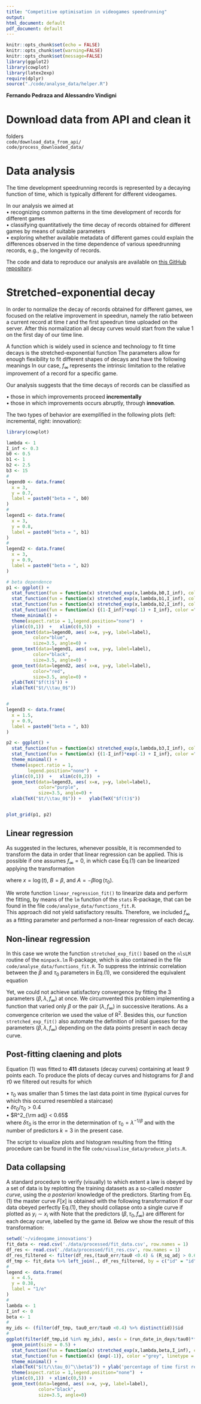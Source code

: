```yaml
---
title: "Competitive optimisation in videogames speedrunning"
output:
html_document: default
pdf_document: default
---
```

  
```r
knitr::opts_chunk$set(echo = FALSE)
knitr::opts_chunk$set(warning=FALSE)
knitr::opts_chunk$set(message=FALSE)
library(ggplot2)
library(cowplot)
library(latex2exp)
require(dplyr)
source("./code/analyse_data/helper.R")
```

**Fernando Pedraza and Alessandro Vindigni** <br> 

# Download data from API and clean it

folders  <br> 
`code/download_data_from_api/` <br> 
`code/process_downloaded_data/`


# Data analysis 


The time development speedrunning records is represented by a decaying function of time, which is typically different for different videogames.   

In our analysis we aimed at    
$\bullet$ recognizing common patterns in the time development of records for different games   
$\bullet$ classifying quantitatively the time decay of records obtained for different games by means of suitable parameters     
$\bullet$ exploring whether available metadata of different games could explain the differences observed in the time dependence of various speedrunning records, e.g., the longevity of records.      

The code and data to reproduce our analysis are available on <a href="https://github.com/fp3draza/videogame_innovations"target="_blank">this GitHub repository</a>.  


# Stretched-exponential decay  

In order to normalize the decay of records obtained for different games, we focused on the relative improvement in speedrun, namely the ratio between a current record at time $t$ and the first speedrun time uploaded on the server. After this normalization all decay curves would start from the value 1 on the first day of our time line. 

A function which is widely used in science and technology to fit time decays is the stretched-exponential function 
\begin{equation}
f(t) = \left(1-f_\infty\right) {\rm e}^{-(t/\tau_0)^\beta} + f_\infty  
\qquad (1)
\end{equation}
The parameters allow for enough flexibility to fit different shapes of decays and have the following meanings 
\begin{equation}
\begin{split}
\beta & \quad\text{sterteching exponent} \\
\tau_0 & \quad \text{characteristic lifetime} \\  
f_\infty & \quad \text{final value of the decay} 
\end{split}
\end{equation}
In our case, $f_\infty$ represents the intrinsic limitation to the relative improvement of a record for a specific game. 

Our analysis suggests that the time decays of records can be classified as 

$\bullet$ those in which improvements proceed **incrementally**      
$\bullet$ those in which improvements occurs abruptly, through **innovation**. 
 
The two types of behavior are exemplified in the following plots (left: incremental, right: innovation): 
```r
library(cowplot)

lambda <- 1
I_inf <- 0.3
b0 <- 0.5
b1 <- 1
b2 <- 2.5
b3 <- 15
#
legend0 <- data.frame(
  x = 3,
  y = 0.7,
  label = paste0("beta = ", b0)
)
#
legend1 <- data.frame(
  x = 3,
  y = 0.8,
  label = paste0("beta = ", b1)
)
#
legend2 <- data.frame(
  x = 3,
  y = 0.9,
  label = paste0("beta = ", b2)
)

# beta dependence 
p1 <- ggplot() + 
  stat_function(fun = function(x) stretched_exp(x,lambda,b0,I_inf), color ="blue", linetype = "solid", size = 0.5) +
  stat_function(fun = function(x) stretched_exp(x,lambda,b1,I_inf), color ="black", linetype = "solid", size = 0.5) +
  stat_function(fun = function(x) stretched_exp(x,lambda,b2,I_inf), color ="red", linetype = "solid", size = 0.5) +
  stat_function(fun = function(x) {(1-I_inf)*exp(-1) + I_inf}, color ="grey", linetype = "dotted", size = 0.5) +
  theme_minimal() + 
  theme(aspect.ratio = 1,legend.position="none")  +   
  ylim(c(0,1))  +   xlim(c(0,5))  + 
  geom_text(data=legend0, aes( x=x, y=y, label=label),                  
          color="blue", 
          size=3.5, angle=0) +
  geom_text(data=legend1, aes( x=x, y=y, label=label),                  
          color="black", 
          size=3.5, angle=0) +
  geom_text(data=legend2, aes( x=x, y=y, label=label),                  
          color="red", 
          size=3.5, angle=0) +
  ylab(TeX("$f(t)$")) + 
  xlab(TeX("$t/\\tau_0$"))


#
legend3 <- data.frame(
  x = 1.5,
  y = 0.9,
  label = paste0("beta = ", b3)
)

p2 <- ggplot() + 
  stat_function(fun = function(x) stretched_exp(x,lambda,b3,I_inf), color ="purple", linetype = "solid", size = 0.5) +
  stat_function(fun = function(x) {(1-I_inf)*exp(-1) + I_inf}, color ="grey", linetype = "dotted", size = 0.5) +
  theme_minimal() + 
  theme(aspect.ratio = 1,
        legend.position="none")  +   
  ylim(c(0,1))  +   xlim(c(0,2))  + 
  geom_text(data=legend3, aes( x=x, y=y, label=label),                  
            color="purple", 
            size=3.5, angle=0) +
  xlab(TeX("$t/\\tau_0$")) +   ylab(TeX("$f(t)$"))  


plot_grid(p1, p2)
```


## Linear regression

As suggested in the lectures, whenever possible, it is recommended to transform the data in order that linear regression can be applied. This is possible if one assumes $f_\infty= 0$, in which case Eq.(1) can be linearized applying the transformation 

\begin{equation}
\begin{split}
f(t) & = {\rm e}^{-(t/\tau_0)^\beta} \\
z & = \log\left[f(t)\right]= - \left(\frac{t}{\tau_0}\right)^\beta \\
y & = \log\left(-z\right)= \beta \log(t) - \beta\log(\tau_0) \\ 
y & = A + B\, x  \\ 
\end{split}
\end{equation}
where $x = \log(t)$, $B=\beta$, and $A=- \beta\log(\tau_0)$. 


We wrote function `linear_regression_fit()` to linearize data and perform the fitting, by means of the `lm` function of the `stats` R-package, that can be found in the file  `code/analyse_data/functions_fit.R`.   
This approach did not yield satisfactory results. Therefore, we included $f_\infty$ as a fitting parameter and performed a non-linear regression of each decay. 
 


## Non-linear regression

In this case we wrote the function `stretched_exp_fit()` based on the `nlsLM` routine of the `minpack.lm` R-package, which is also contained in the file `code/analyse_data/functions_fit.R`. To suppress the intrinsic correlation between the 
$\beta$ and $\tau_0$ parameters in Eq.(1), we considered the equivalent equation  
\begin{equation}
f(t) = \left(1-f_\infty\right) {\rm e}^{-\lambda \, t^\beta} + f_\infty  
\end{equation}

Yet, we could not achieve satisfactory convergence by fitting the 3 parameters ($\beta,\,\lambda,\, f_\infty$) at once. We circumvented this problem implementing a function that varied only $\beta$ or the pair  ($\lambda,\, f_\infty$) in successive iterations. As a convergence criterion we used the value of R$^2$. 
Besides this, our function `stretched_exp_fit()` also automate the definition of initial guesses for the parameters ($\beta,\,\lambda,\, f_\infty$) depending on the data points present in each decay curve.     



## Post-fitting claening and plots

Equation (1) was fitted to **411** datasets (decay curves) containing at least 9 points each. 
To produce the plots of decay curves and histograms for $\beta$ and $\tau0$ we filtered out results for which 

$\bullet$ $\tau_0$ was smaller than 5 times the last data point in time (typical curves for which this occurred resembled a staircase)  
$\bullet$ $\delta \tau_0/\tau_0 > 0.4$    
$\bullet$ $R^2_{\rm adj} < 0.65$    
where $\delta \tau_0$ is the error in the determination of $\tau_0=\lambda^{-1/\beta}$ and 
\begin{equation}
R^2_{\rm adj} = R^2 - \left(1-R^2\right) \frac{n-k-1}{n-k-1}
\end{equation}
with the number of predictors $k=3$ in the present case. 

The script to visualize plots and histogram resulting from the fitting procedure can be found in the file `code/visualise_data/produce_plots.R`. 


## Data collapsing 

A standard procedure to verify (visually) to which extent a law is obeyed by a set of data is by replotting the training datasets as a so-called *master curve*, using the *a posteriori* knowledge of the predictors. Starting from Eq.(1) the master curve $F[x]$ is obtained with the following transformation 
\begin{equation}
F\left[\left(\frac{t}{\tau_0}\right)^\beta\right] =\frac{f(t)-f_\infty}{1-f_\infty} = {\rm e}^{-(t/\tau_0)^\beta}  
\end{equation}
If our data obeyed perfectly Eq.(1), they should collapse onto a single curve if plotted as $y_i \sim x_i$ with 
\begin{equation}
\begin{split}
& x_i = \left(\frac{t_i}{\tau_0}\right)^\beta \\
&y_i =\frac{f(t_i)-f_\infty}{1-f_\infty}{\rm e}^{-(t_i/\tau_0)^\beta}  
\end{split}
\end{equation}
Note that the predictors ($\beta,\,\tau_0,\, f_\infty$) are different for each decay curve, labelled by the game id. Below we show the result of this transformation: 

```r
setwd('~/videogame_innovations')
fit_data <- read.csv('./data/processed/fit_data.csv', row.names = 1)
df_res <- read.csv('./data/processed/fit_res.csv', row.names = 1)
df_res_filtered <- filter(df_res,(tau0_err/tau0 <0.4) & (R_sq_adj > 0.65))
df_tmp <- fit_data %>% left_join(., df_res_filtered, by = c("id" = "id")) 
#
legend <- data.frame(
  x = 4.5,
  y = 0.38,
  label = "1/e"
)
#
lambda <- 1
I_inf <- 0 
beta <- 1
#
my_ids <- (filter(df_tmp, tau0_err/tau0 <0.4) %>% distinct(id))$id
#
ggplot(filter(df_tmp,id %in% my_ids), aes(x = (run_date_in_days/tau0)**beta, y = normalized_decay(run_time_percentage, I_inf), col = as.factor(id))) + 
  geom_point(size = 0.5) + 
  stat_function(fun = function(x) stretched_exp(x,lambda,beta,I_inf), color ="black", linetype = "solid", size = 0.5) +
  stat_function(fun = function(x) {exp(-1)}, color ="grey", linetype = "dotted", size = 0.5) +
  theme_minimal() + 
  xlab(TeX("$(t/\\tau_0)^\\beta$")) + ylab('percentage of time first record') +
  theme(aspect.ratio = 1,legend.position="none")  +   
  ylim(c(0,1))  + xlim(c(0,5)) +   
  geom_text(data=legend, aes( x=x, y=y, label=label),
            color="black",
            size=3.5, angle=0) 
```


  
  
  











